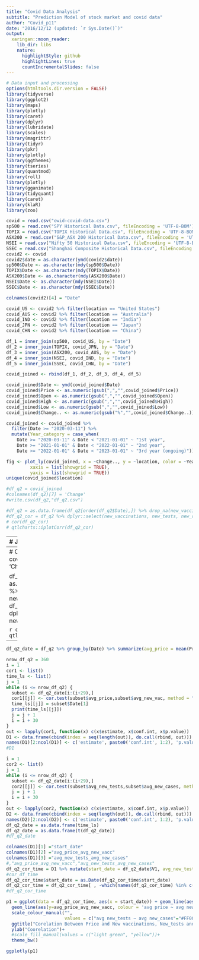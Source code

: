 ```yaml
---
title: "Covid Data Analysis"
subtitle: "Prediction Model of stock market and covid data"
author: "Covid_p11"
date: "2016/12/12 (updated: `r Sys.Date()`)"
output:
  xaringan::moon_reader:
    lib_dir: libs
    nature:
      highlightStyle: github
      highlightLines: true
      countIncrementalSlides: false
---
```


```r
# Data input and processing
options(htmltools.dir.version = FALSE)
library(tidyverse)
library(ggplot2)
library(maps)
library(plotly)
library(caret)
library(dplyr)
library(lubridate)
library(scales)
library(magrittr)
library(tidyr)
library(pkr)
library(plotly)
library(ggthemes)
library(tseries)
library(quantmod)
library(roll)
library(plotly)
library(gganimate)
library(tidyquant)
library(caret)
library(klaR)
library(zoo)

covid = read.csv("owid-covid-data.csv")
sp500 = read.csv("SPY Historical Data.csv", fileEncoding = 'UTF-8-BOM')
TOPIX = read.csv("TOPIX Historical Data.csv", fileEncoding = 'UTF-8-BOM')
ASX200 = read.csv("S&P_ASX 200 Historical Data.csv", fileEncoding = 'UTF-8-BOM')
NSEI = read.csv("Nifty 50 Historical Data.csv", fileEncoding = 'UTF-8-BOM') 
SSEC = read.csv("Shanghai Composite Historical Data.csv", fileEncoding = 'UTF-8-BOM') 
covid2 <- covid
covid2$date = as.character(ymd(covid2$date))
sp500$Date <- as.character(mdy(sp500$Date))
TOPIX$Date <- as.character(mdy(TOPIX$Date))
ASX200$Date <- as.character(mdy(ASX200$Date))
NSEI$Date <- as.character(mdy(NSEI$Date))
SSEC$Date <- as.character(mdy(SSEC$Date))

colnames(covid2)[4] = "Date"

covid_US <- covid2 %>% filter(location == "United States")
covid_AUS <- covid2 %>% filter(location == "Australia")
covid_IND <- covid2 %>% filter(location == "India")
covid_JPN <- covid2 %>% filter(location == "Japan")
covid_CHN <- covid2 %>% filter(location == "China")

df_1 = inner_join(sp500, covid_US, by = "Date")
df_2 = inner_join(TOPIX, covid_JPN, by = "Date")
df_3 = inner_join(ASX200, covid_AUS, by = "Date")
df_4 = inner_join(NSEI, covid_IND, by = "Date")
df_5 = inner_join(SSEC, covid_CHN, by = "Date")

covid_joined <- rbind(df_1, df_2, df_3, df_4, df_5)

covid_joined$Date <- ymd(covid_joined$Date)
covid_joined$Price <- as.numeric(gsub(",","",covid_joined$Price))
covid_joined$Open <- as.numeric(gsub(",","",covid_joined$Open))
covid_joined$High <- as.numeric(gsub(",","",covid_joined$High))
covid_joined$Low <- as.numeric(gsub(",","",covid_joined$Low))
covid_joined$Change.. <- as.numeric(gsub("%","",covid_joined$Change..))

covid_joined <- covid_joined %>% 
  filter(Date >= "2020-03-11") %>%
  mutate(Year_category = case_when( 
    Date >= "2020-03-11" & Date < "2021-01-01" ~ "1st year", 
    Date >= "2021-01-01" & Date < "2022-01-01" ~ "2nd year", 
    Date >= "2022-01-01" & Date < "2023-01-01" ~ "3rd year (ongoing)"))

fig <- plot_ly(covid_joined, x = ~Change.., y = ~location, color = ~Year_category, type = "box") %>% layout(boxmode = "group", title = 'Distribution of gains and losses over the pandemic',
         xaxis = list(showgrid = TRUE),
         yaxis = list(showgrid = TRUE))
unique(covid_joined$location)

#df_q2 = covid_joined
#colnames(df_q2)[7] = 'Change'
#write.csv(df_q2,"df_q2.csv")

#df_q2 = as.data.frame(df_q2[order(df_q2$Date),]) %>% drop_na(new_vaccinations, new_tests, new_cases, Price)
#df_q2_cor = df_q2 %>% dplyr::select(new_vaccinations, new_tests, new_cases, Price)
# cor(df_q2_cor)
# qtlcharts::iplotCorr(df_q2_cor)
```

---
# Joined data set
```r
mean(df_q2_cor$Price)
median(df_q2_cor$Price)
quantile(df_q2_cor$Price, 0.25)

df_q2_cor <- df_q2_cor %>% mutate(level = case_when((df_q2_cor$Price <= 1978.28) ~ "Low",
                                                    ((df_q2_cor$Price > 1978.28) & (df_q2_cor$Price < 6511.446)) ~ "Medium",
                                         
                                                    (df_q2_cor$Price > 6511.446) ~ "High"
))

df_q2_cor$level <- as.factor(df_q2_cor$level)

# define training control
train_control <- trainControl(method="repeatedcv", number=10, repeats=3)
# train the model
model_knn <- train(level~., data=df_q2_cor, trControl=train_control, method="knn")
#model_rpart <- train(level~., data=df_q2_cor, trControl=train_control, method="rpart")
model_pls <- train(level~., data=df_q2_cor, trControl=train_control, method="pls")
model_rda <- train(level~., data=df_q2_cor, trControl=train_control, method="rda")
```

```r
#head(covid_joined[1-6])
```

---
# Correlation Matrix
```r
df_q2 = covid_joined
colnames(df_q2)[7] = 'Change'
write.csv(df_q2,"df_q2.csv")

df_q2 = as.data.frame(df_q2[order(df_q2$Date),]) %>% drop_na(new_vaccinations, new_tests, new_cases, Price)
df_q2_cor = df_q2 %>% dplyr::select(new_vaccinations, new_tests, new_cases, Price)
```

```r
cor(df_q2_cor)
qtlcharts::iplotCorr(df_q2_cor)
```

---
```r
df_q2_date = df_q2 %>% group_by(Date) %>% summarize(avg_price = mean(Price), avg_new_cases = mean(new_cases), avg_new_tests = mean(new_tests), avg_new_vac = mean(new_vaccinations))

nrow_df_q2 = 360
i = 1
cor1 <- list()
time_ls <- list()
j = 1
while (i <= nrow_df_q2) {
  subset <- df_q2_date[i:(i+29),]
  cor1[[j]] <- cor.test(subset$avg_price,subset$avg_new_vac, method = "pearson")
  time_ls[[j]] = subset$Date[1]
  print(time_ls[[j]])
  j = j + 1
  i = i + 30
}
out <- lapply(cor1, function(x) c(x$estimate, x$conf.int, x$p.value))
D1 <- data.frame(cbind(index = seq(length(out)), do.call(rbind, out)))
names(D1)[2:ncol(D1)] <- c('estimate', paste0('conf.int', 1:2), 'p.value')
#D1

i = 1
cor2 <- list()
j = 1
while (i <= nrow_df_q2) {
  subset <- df_q2_date[i:(i+29),]
  cor2[[j]] <- cor.test(subset$avg_new_tests,subset$avg_new_cases, method = "pearson")
  j = j + 1
  i = i + 30
}
out <- lapply(cor2, function(x) c(x$estimate, x$conf.int, x$p.value))
D2 <- data.frame(cbind(index = seq(length(out)), do.call(rbind, out)))
names(D2)[2:ncol(D2)] <- c('estimate', paste0('conf.int', 1:2), 'p.value')
df_q2_date = as.data.frame(time_ls)
df_q2_date = as.data.frame(t(df_q2_date))
#df_q2_date

colnames(D1)[1] ="start_date"
colnames(D1)[2] ="avg_price_avg_new_vacc"
colnames(D1)[3] ="avg_new_tests_avg_new_cases"
#,"avg_price_avg_new_vacc","avg_new_tests_avg_new_cases"
df_q2_cor_time = D1 %>% mutate(start_date = df_q2_date$V1, avg_new_tests_avg_new_cases = D2$estimate)
#cor_df_time
df_q2_cor_time$start_date = as.Date(df_q2_cor_time$start_date)
df_q2_cor_time = df_q2_cor_time[ , -which(names(df_q2_cor_time) %in% c("conf.int2","p.value"))]
#df_q2_cor_time
```

```r
p1 = ggplot(data = df_q2_cor_time, aes(x = start_date)) + geom_line(aes(y=avg_new_tests_avg_new_cases, colour = "avg new_tests ~ avg new_cases"), size = 0.8) +
  geom_line(aes(y=avg_price_avg_new_vacc, colour = 'avg price ~ avg new_vacc'), size = 0.8) +
  scale_colour_manual("", 
                      values = c("avg new_tests ~ avg new_cases"="#FF00CC", "avg price ~ avg new_vacc"="#3333FF")) +
  ggtitle("Corelation Between Price and New vaccinations, New_tests and New_cases") + xlab("Date") +
  ylab("Coorelation")+
  #scale_fill_manual(values = c("light green", "yellow"))+
  theme_bw()
```

```r
ggplotly(p1)
```

